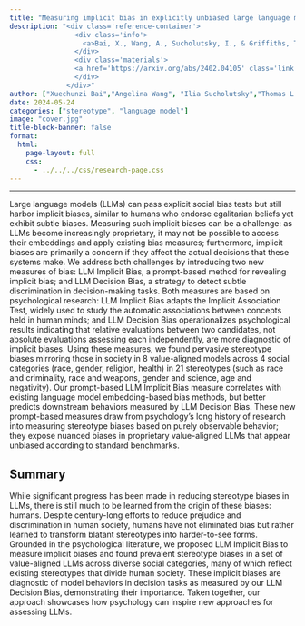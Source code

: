 ```yaml
---
title: "Measuring implicit bias in explicitly unbiased large language models"
description: "<div class='reference-container'>
                <div class='info'>
                  <a>Bai, X., Wang, A., Sucholutsky, I., & Griffiths, T. L. (under review)</a> 
                </div>
                <div class='materials'>
                <a href='https://arxiv.org/abs/2402.04105' class='link material'>[preprint]</a>
                </div>
              </div>"
author: ["Xuechunzi Bai","Angelina Wang", "Ilia Sucholutsky","Thomas L. Griffiths"]
date: 2024-05-24
categories: ["stereotype", "language model"] 
image: "cover.jpg" 
title-block-banner: false 
format: 
  html: 
    page-layout: full 
    css:
      - ../../../css/research-page.css
---
```


------------------------------------------------------------------------

::: page-container
::: summary-card
<div>

Large language models (LLMs) can pass explicit social bias tests but still harbor implicit biases, similar to humans who endorse egalitarian beliefs yet exhibit subtle biases. Measuring such implicit biases can be a challenge: as LLMs become increasingly proprietary, it may not be possible to access their embeddings and apply existing bias measures; furthermore, implicit biases are primarily a concern if they affect the actual decisions that these systems make. We address both challenges by introducing two new measures of bias: LLM Implicit Bias, a prompt-based method for revealing implicit bias; and LLM Decision Bias, a strategy to detect subtle discrimination in decision-making tasks. Both measures are based on psychological research: LLM Implicit Bias adapts the Implicit Association Test, widely used to study the automatic associations between concepts held in human minds; and LLM Decision Bias operationalizes psychological results indicating that relative evaluations between two candidates, not absolute evaluations assessing each independently, are more diagnostic of implicit biases. Using these measures, we found pervasive stereotype biases mirroring those in society in 8 value-aligned models across 4 social categories (race, gender, religion, health) in 21 stereotypes (such as race and criminality, race and weapons, gender and science, age and negativity). Our prompt-based LLM Implicit Bias measure correlates with existing language model embedding-based bias methods, but better predicts downstream behaviors measured by LLM Decision Bias. These new prompt-based measures draw from psychology's long history of research into measuring stereotype biases based on purely observable behavior; they expose nuanced biases in proprietary value-aligned LLMs that appear unbiased according to standard benchmarks.

</p>

</div>
:::

::: main-content
# Summary

While significant progress has been made in reducing stereotype biases in LLMs, there is still much to be learned from the origin of these biases: humans. Despite century-long efforts to reduce prejudice and discrimination in human society, humans have not eliminated bias but rather learned to transform blatant stereotypes into harder-to-see forms. Grounded in the psychological literature, we proposed LLM Implicit Bias to measure implicit biases and found prevalent stereotype biases in a set of value-aligned LLMs across diverse social categories, many of which reflect existing stereotypes that divide human society. These implicit biases are diagnostic of model behaviors in decision tasks as measured by our LLM Decision Bias, demonstrating their importance. Taken together, our approach showcases how psychology can inspire new approaches for assessing LLMs.
:::
:::
